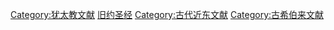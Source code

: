 {{Commonscat|Tanakh}}
{{Catmore}}

[[Category:犹太教文献|Category:犹太教文献]]
[[Category:旧约圣经|]]
[[Category:古代近东文献|Category:古代近东文献]]
[[Category:古希伯来文献|Category:古希伯来文献]]